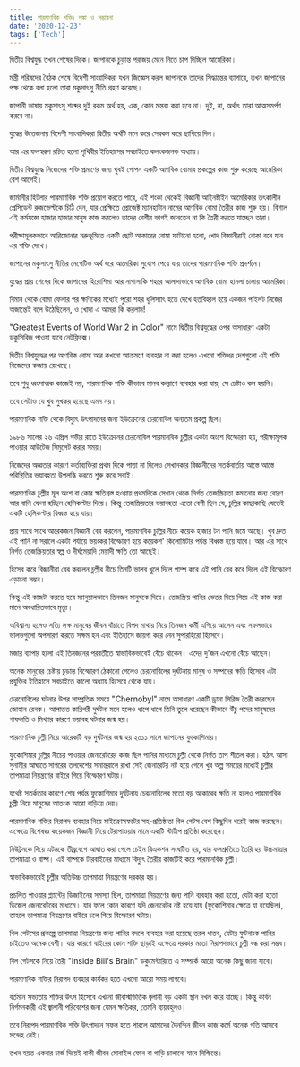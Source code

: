```yaml
---
title: পারমাণবিক শক্তিঃ শঙ্কা ও সম্ভাবনা 
date: '2020-12-23'
tags: ['Tech']
---
```


দ্বিতীয় বিশ্বযুদ্ধ তখন শেষের দিকে। জাপানকে চুড়ান্ত পরাজয় মেনে নিতে চাপ দিচ্ছিল আমেরিকা। 

মন্ত্রী পরিষদের বৈঠক শেষে বিদেশী সাংবাদিকরা যখন জিজ্ঞেস করল জাপানকে তাদের সিদ্ধান্তের ব্যাপারে, তখন জাপানের পক্ষ থেকে বলা হলো তারা মকুসাৎসু নীতি গ্রহণ করেছে।

জাপানী ভাষায় মকুসাৎসু শব্দের দুই রকম অর্থ হয়, এক, কোন মন্তব্য করা হবে না। দুই, না, অর্থাৎ তারা আত্মসমর্পণ করবে না।

যুদ্ধের উত্তেজনায় বিদেশী সাংবাদিকরা দ্বিতীয় অর্থটি মনে করে সেরকম করে ছাপিয়ে দিল।

আর এর ফলস্বরূপ রচিত হলো পৃথিবীর ইতিহাসের সবচাইতে কলংকজনক অধ্যায়।

দ্বিতীয় বিশ্বযুদ্ধে নিজেদের শক্তি প্রমাণের জন্য খুবই গোপন একটি আণবিক বোমার প্রকল্পের কাজ শুরু করেছে আমেরিকা বেশ আগেই। 

জার্মানীর হিটলার পারমাণবিক শক্তি প্রয়োগ করতে পারে, এই শংকা থেকেই বিজ্ঞানী আইনষ্টাইন আমেরিকার তৎকালীন প্রেসিডেন্ট রুজভেল্টকে চিঠি দেন, যার প্রেক্ষিতে প্রোজেক্ট ম্যানহাটান নামের আণবিক বোমা তৈরীর কাজ শুরু হয়। বিশাল এই কর্মযজ্ঞে হাজার হাজার মানুষ কাজ করলেও তাদের বেশীর ভাগই জানতেন না কি তৈরী করতে যাচ্ছেন তারা।

পরীক্ষামূলকভাবে আরিজোনার মরুভূমিতে একটি ছোট আকারের বোমা ফাটানো হলো, খোদ বিজ্ঞানীরাই বোকা বনে যান এর শক্তি দেখে।

জাপানের মকুসাৎসু নীতির নেগেটিভ অর্থ ধরে আমেরিকা সুযোগ পেয়ে যায় তাদের পারমাণবিক শক্তি প্রদর্শনে। 

যুদ্ধের প্রায় শেষের দিকে জাপানের হিরোশিমা আর নাগাসাকি শহরে আলাদাভাবে আণবিক বোমা হামলা চালায় আমেরিকা। 

বিমান থেকে বোমা ফেলার পর ক্ষণিকের মধ্যেই পুরো শহর ধূলিস্যাৎ হতে দেখে হতবিহ্বল হয়ে একজন পাইলট নিজের অজান্তেই বলে উঠেছিলেন, ও খোদা এ আমরা কি করলাম!

"Greatest Events of World War 2 in Color" নামে দ্বিতীয় বিশ্বযুদ্ধের ওপর অসাধারণ একটা ডকুসিরিজ পাওয়া যাবে নেটফ্লিক্সে। 

দ্বিতীয় বিশ্বযুদ্ধের পর আণবিক বোমা আর কখনো আক্রমণে ব্যবহার না করা হলেও এখনো শক্তিধর দেশগুলো এই শক্তি নিজেদের কব্জায় রেখেছে।

তবে শুধু ধ্বংসাত্মক কাজেই নয়, পারমাণবিক শক্তি কীভাবে মানব কল্যাণে ব্যবহার করা যায়, সে চেষ্টাও কম হয়নি।

তবে সেটাও যে খুব সুখকর হয়েছে এমন নয়।

পারমাণবিক শক্তি থেকে বিদ্যুৎ উৎপাদনের জন্য ইউক্রেনের চেরনোবিল অন্যতম প্রকল্প ছিল।

১৯৮৬ সালের ২৬ এপ্রিল গভীর রাতে ইউক্রেনের চেরনোবিল পারমানবিক চুল্লীর একটা অংশে বিস্ফোরণ হয়, পরীক্ষামূলক পাওয়ার আউটেজ সিমুলেট করার সময়।

নিজেদের অজ্ঞতার কারণে কর্তাব্যক্তিরা প্রথম দিকে পাত্তা না দিলেও সেখানকার বিজ্ঞানীদের সতর্কবার্তায় আস্তে আস্তে পরিস্থিতির ভয়াবহতা উপলব্ধি করতে শুরু করে সবাই।

পারমাণবিক চুল্লীর মূল অংশ বা কোর ক্ষতিগ্রস্ত হওয়ায় প্রথমদিকে সেখান থেকে নির্গত তেজস্ক্রিয়তা কমানোর জন্য বোরণ আর বালি ফেলা হচ্ছিল হেলিকপ্টার দিয়ে। কিন্তু তেজস্ক্রিয়তার ভয়াবহতা এতো বেশী ছিল যে, চুল্লির কাছাকাছি যেতেই একটি হেলিকপ্টার বিধ্বস্ত হয়ে যায়।

প্রায় সাথে সাথে আরেকজন বিজ্ঞানী বের করলেন, পারমাণবিক চুল্লির নীচে কয়েক হাজার টন পানি জমে আছে। খুব দ্রুত এই পানি না সরালে একটা পর্যায়ে ভয়ংকর বিস্ফোরণ হয়ে কয়েকশ' কিলোমিটার পর্যন্ত বিধ্বস্ত হয়ে যাবে। আর এর সাথে নির্গত তেজস্ক্রিয়তার স্বল্প ও দীর্ঘমেয়াদি মেয়াদী ক্ষতি তো আছেই।

হিসেব করে বিজ্ঞানীরা বের করলেন চুল্লীর নীচে তিনটি ভালব খুলে দিলে পাম্প করে এই পানি বের করে দিলে এই বিস্ফোরণ এড়ানো সম্ভব।

কিন্তু এই কাজটা করতে হবে ম্যানুয়ালভাবে তিনজন মানুষকে দিয়ে। তেজস্ক্রিয় পানির ভেতর দিয়ে গিয়ে এই কাজ করা মানে অবধারিতভাবে মৃত্যু।

অবিশ্বাস্য হলেও সত্যি লক্ষ মানুষের জীবন বাঁচাতে বিপদ মাথায় নিয়ে তিনজন কর্মী এগিয়ে আসেন এবং সফলভাবে ভালভগুলো অপসারণ করতে সক্ষম হন এবং ইতিহাসে জায়গা করে নেন সুপারহিরো হিসেবে।

মজার ব্যাপার হলো এই তিনজনের পরবর্তীতে স্বাভাবিকভাবেই বেঁচে থাকেন। এদের দু'জন এখনো বেঁচে আছেন।

অনেক মানুষের চেষ্টায় চুড়ান্ত বিস্ফোরণ ঠেকানো গেলেও চেরনোবিলের দুর্ঘটনায় মানুষ ও সম্পদের ক্ষতি হিসেবে এটা প্রযুক্তির ইতিহাসে সবচাইতে কালো অধ্যায় হিসেবে থেকে যায়।

চেরনোবিলের ঘটনার উপর সাম্প্রতিক সময়ে "Chernobyl" নামে অসাধারণ একটি ড্রামা সিরিজ তৈরী করেছেন জোহান রেনক। আপাতত কারিগরী দুর্ঘটনা মনে হলেও ধাপে ধাপে তিনি তুলে ধরেছেন কীভাবে উঁচু পদের মানুষদের গাফলতি ও মিথ্যার কারণে ভয়াবহ ঘটনার জন্ম হয়।

পারমাণবিক চুল্লী নিয়ে আরেকটি বড় দুর্ঘটনার জন্ম হয় ২০১১ সালে জাপানের ফুকোশিমায়।

ফুকোশিমার চুল্লির নীচের পাওয়ার জেনারেটরের কাজ ছিল পানির মাধ্যমে চুল্লী থেকে নির্গত তাপ শীতল করা। হঠাৎ আসা সুনামীর আঘাতে সাগরের তলদেশের সমান্তরালে রাখা সেই জেনারেটর নষ্ট হয়ে গেলে খুব অল্প সময়ের মধ্যেই চুল্লীর তাপমাত্রা নিয়ন্ত্রণের বাইরে গিয়ে বিস্ফোরণ ঘটায়।

যথেষ্ট সতর্কতার কারণে শেষ পর্যন্ত ফুকোশিমার দুর্ঘটনায় চেরনোবিলের মতো বড় আকারের ক্ষতি না হলেও পারমাণবিক চুল্লী নিয়ে মানুষের আতংক আরো বাড়িয়ে দেয়।

পারমাণবিক শক্তির নিরাপদ ব্যবহার নিয়ে মাইক্রোসফটের সহ-প্রতিষ্ঠাতা বিল গেটস বেশ কিছুদিন ধরেই কাজ করছেন। এক্ষেত্রে বিশেষজ্ঞ কয়েকজন বিজ্ঞানী নিয়ে টেরাপাওয়ার নামে একটি স্টার্টাপ প্রতিষ্ঠা করেছেন।

নিউট্রনকে দিয়ে এটমকে তীব্রবেগে আঘাত করা গেলে চেইন রিএকশন সংঘটিত হয়, যার ফলশ্রুতিতে তৈরি হয় উচ্চমাত্রার তাপমাত্রা ও বাষ্প। এই বাষ্পকে টারবাইনের মাধ্যমে বিদ্যুৎ তৈরীর কাজটিই করে পারমানবিক চুল্লী।

স্বাভাবিকভাবেই চুল্লীর অতিউচ্চ তাপমাত্রা নিয়ন্ত্রণের দরকার হয়।

প্রচলিত পাওয়ার প্ল্যান্টের ডিজাইনের সমস্যা ছিল, তাপমাত্রা নিয়ন্ত্রণের জন্য পানি ব্যবহার করা হতো, যেটা করা হতো ডিজেল জেনারেটরের মাধ্যমে। যার ফলে কোন কারণে যদি জেনারেটর নষ্ট হয়ে যায় (ফুকোশিমার ক্ষেত্রে যা হয়েছিল), তাহলে তাপমাত্রা নিয়ন্ত্রণের বাইরে চলে গিয়ে বিস্ফোরণ ঘটায়।

বিল গেটসের প্রকল্পে তাপমাত্রা নিয়ন্ত্রণের জন্য পানির বদলে ব্যবহার করা হয়েছে তরল ধাতব, যেটার ফুটনাংক পানির চাইতেও অনেক বেশী। যার কারণে বাইরের কোন শক্তি ছাড়াই এক্ষেত্রে দরকার মতো নিরাপদভাবে চুল্লী বন্ধ করা সম্ভব।

বিল গেটসকে নিয়ে তৈরী "Inside Bill's Brain" ডকুমেন্টারিতে এ সম্পর্কে আরো অনেক কিছু জানা যাবে।

পারমাণবিক শক্তির নিরাপদ ব্যবহার কার্যকর হতে এখনো আরো সময় লাগবে। 

বর্তমান সভ্যতায় শক্তির উৎস হিসেবে এখনো জীবাস্মভিত্তিক জ্বলানী বড় একটা স্থান দখল করে যাচ্ছে। কিন্তু কার্বন নির্গমনকারী এই জ্বালানী পরিবেশের জন্য যেমন ক্ষতিকর, তেমনি ব্যয়বহুলও।

তবে নিরাপদ পারমাণবিক শক্তি উৎপাদনে সফল হতে পারলে আমাদের দৈনন্দিন জীবন কাজ কর্মে অনেক গতি আসবে সন্দেহ নেই।

তখন হয়ত একবার চার্জ দিয়েই বাকী জীবন মোবাইল ফোন বা গাড়ি চালানো যাবে নিশ্চিন্তে।

